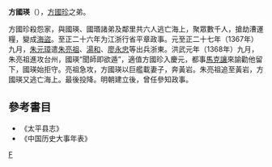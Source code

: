 '''方國瑛'''（{{bd|?||?||}}），[[方國珍|方國珍]]之弟。

方國珍殺怨家，與國瑛、國瑉諸弟及鄰里共六人逃亡海上，聚眾數千人，搶劫漕運糧，變成[[海盜|海盜]]。至正二十六年为江浙行省平章政事。元至正二十七年（1367年）九月，[[朱元璋|朱元璋]]遣[[朱亮祖|朱亮祖]]、[[湯和|湯和]]、[[廖永忠|廖永忠]]等出兵浙東。洪武元年（1368年）九月，朱亮祖進攻台州，國瑛“聞師即欲遁”，適值方國珍入慶元，都事[[馬克讓|馬克讓]]來諭勸他留下，國瑛始拒守。亮祖急攻，方國瑛以巨艦載妻子，奔黃岩。朱亮祖追至黃岩，方國瑛又逃亡海上。最後投降。明朝建立後，曾任參知政事。

==參考書目==
* 《太平县志》
* 《中国历史大事年表》

[[Category:明朝軍事人物|F]]